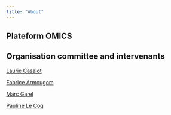 ```yaml
---
title: "About"
---
```


## Plateform OMICS


## Organisation committee and intervenants

[Laurie Casalot](laurie.casalot@mio.osupytheas.fr)

[Fabrice Armougom](fabrice.armougom@mio.osupytheas.fr)

[Marc Garel](marc.garel@mio.osupytheas.fr)

[Pauline Le Coq](pauline.locoq@mio.osupytheas.fr)
